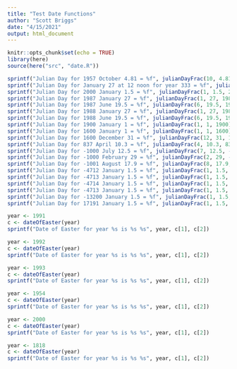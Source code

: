 ```yaml
---
title: "Test Date Functions"
author: "Scott Briggs"
date: "4/15/2021"
output: html_document
---
```


```r
knitr::opts_chunk$set(echo = TRUE)
library(here)
source(here("src", "date.R"))
```


```r
sprintf("Julian Day for 1957 October 4.81 = %f", julianDayFrac(10, 4.81, 1957))
sprintf("Julian Day for January 27 at 12 noon for year 333 = %f", julianDayFrac(1, 27.5, 333))
sprintf("Julian Day for 2000 January 1.5 = %f", julianDayFrac(1, 1.5, 2000))
sprintf("Julian Day for 1987 January 27 = %f", julianDayFrac(1, 27, 1987))
sprintf("Julian Day for 1987 June 19.5 = %f", julianDayFrac(6, 19.5, 1987))
sprintf("Julian Day for 1988 January 27 = %f", julianDayFrac(1, 27, 1988))
sprintf("Julian Day for 1988 June 19.5 = %f", julianDayFrac(6, 19.5, 1988))
sprintf("Julian Day for 1900 January 1 = %f", julianDayFrac(1, 1, 1900))
sprintf("Julian Day for 1600 January 1 = %f", julianDayFrac(1, 1, 1600))
sprintf("Julian Day for 1600 December 31 = %f", julianDayFrac(12, 31, 1600))
sprintf("Julian Day for 837 April 10.3 = %f", julianDayFrac(4, 10.3, 837))
sprintf("Julian Day for -1000 July 12.5 = %f", julianDayFrac(7, 12.5, -1000))
sprintf("Julian Day for -1000 February 29 = %f", julianDayFrac(2, 29, -1000))
sprintf("Julian Day for -1001 August 17.9 = %f", julianDayFrac(8, 17.9, -1001))
sprintf("Julian Day for -4712 January 1.5 = %f", julianDayFrac(1, 1.5, -4712))
sprintf("Julian Day for -4713 January 1.5 = %f", julianDayFrac(1, 1.5, -4713))
sprintf("Julian Day for -4714 January 1.5 = %f", julianDayFrac(1, 1.5, -4714))
sprintf("Julian Day for -4713 January 1.5 = %f", julianDayFrac(1, 1.5, -4713))
sprintf("Julian Day for -13200 January 1.5 = %f", julianDayFrac(1, 1.5, -13200))
sprintf("Julian Day for 17191 January 1.5 = %f", julianDayFrac(1, 1.5, 17191))
```

```r
year <- 1991
c <- dateOfEaster(year)
sprintf("Date of Easter for year %s is %s %s", year, c[1], c[2])

year <- 1992
c <- dateOfEaster(year)
sprintf("Date of Easter for year %s is %s %s", year, c[1], c[2])

year <- 1993
c <- dateOfEaster(year)
sprintf("Date of Easter for year %s is %s %s", year, c[1], c[2])

year <- 1954
c <- dateOfEaster(year)
sprintf("Date of Easter for year %s is %s %s", year, c[1], c[2])

year <- 2000
c <- dateOfEaster(year)
sprintf("Date of Easter for year %s is %s %s", year, c[1], c[2])

year <- 1818
c <- dateOfEaster(year)
sprintf("Date of Easter for year %s is %s %s", year, c[1], c[2])
```
